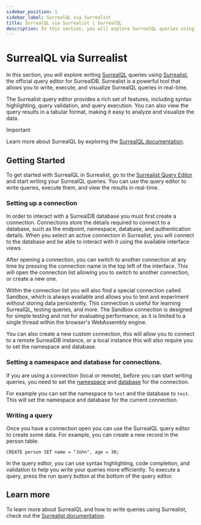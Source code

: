 ```yaml
---
sidebar_position: 1
sidebar_label: SurrealQL via Surrealist
title: SurrealQL via Surrealist | SurrealQL
description: In this section, you will explore SurrealQL queries using Surrealist, the official query editor for SurrealDB. Surrealist is a powerful tool that allows you to write, execute, and visualize SurrealQL queries in real-time.
---
```


# SurrealQL via Surrealist

In this section, you will explore writing [SurrealQL](/docs/surrealql) queries using [Surrealist](https://app.surrealdb.com/query), the official query editor for SurrealDB. Surrealist is a powerful tool that allows you to write, execute, and visualize SurrealQL queries in real-time.

The Surrealist query editor provides a rich set of features, including syntax highlighting, query validation, and query execution. You can also view the query results in a tabular format, making it easy to analyze and visualize the data.


> [!IMPORTANT]
> Learn more about SurrealQL by exploring the [SurrealQL documentation](/docs/surrealql).

## Getting Started

To get started with SurrealQL in Surrealist, go to the [Surrealist Query Editor](https://app.surrealdb.com/query) and start writing your SurrealQL queries. You can use the query editor to write queries, execute them, and view the results in real-time.


### Setting up a connection

In order to interact with a SurrealDB database you must first create a connection. Connections store the details required to connect to a database, such as the endpoint, namespace, database, and authentication details. When you select an active connection in Surrealist, you will connect to the database and be able to interact with it using the available interface views.

After opening a connection, you can switch to another connection at any time by pressing the connection name in the top left of the interface. This will open the connection list allowing you to switch to another connection, or create a new one.

Within the connection list you will also find a special connection called Sandbox, which is always available and allows you to test and experiment without storing data persistently. This connection is useful for learning SurrealQL, testing queries, and more. The Sandbox connection is designed for simple testing and not for evaluating performance, as it is limited to a single thread within the browser's WebAssembly engine.

You can also create a new custom connection, this will allow you to connect to a remote SurrealDB instance, or a local instance this will also require you to set the namespace and database.


### Setting a namespace and database for connections.

If you are using a connection (local or remote), before you can start writing queries, you need to set the [namespace](/docs/surrealdb/introduction/concepts/namespace) and [database](/docs/surrealdb/introduction/concepts/database) for the connection.

For example you can set the namespace to `test` and the database to `test`. This will set the namespace and database for the current connection.

### Writing a query

Once you have a connection open you can use the SurrealQL query editor to create some data. For example, you can create a new record in the person table.

```surql
CREATE person SET name = "John", age = 30;
```

In the query editor, you can use syntax highlighting, code completion, and validation to help you write your queries more efficiently. To execute a query, press the run query button at the bottom of the query editor.


## Learn more

To learn more about SurrealQL and how to write queries using Surrealist, check out the [Surrealist documentation](/docs/surrealist).
